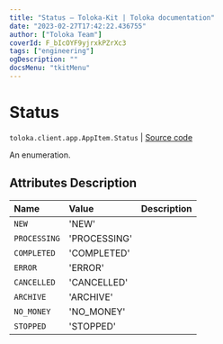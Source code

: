 ```yaml
---
title: "Status — Toloka-Kit | Toloka documentation"
date: "2023-02-27T17:42:22.436755"
author: ["Toloka Team"]
coverId: F_bIcOYF9yjrxkPZrXc3
tags: ["engineering"]
ogDescription: ""
docsMenu: "tkitMenu"
---
```


# Status
`toloka.client.app.AppItem.Status` | [Source code](https://github.com/Toloka/toloka-kit/blob/v1.1.4/src/client/app/__init__.py#L148)

An enumeration.

## Attributes Description

| Name | Value | Description |
| :------| :-----------| :----------| 
`NEW`|'NEW'|
`PROCESSING`|'PROCESSING'|
`COMPLETED`|'COMPLETED'|
`ERROR`|'ERROR'|
`CANCELLED`|'CANCELLED'|
`ARCHIVE`|'ARCHIVE'|
`NO_MONEY`|'NO_MONEY'|
`STOPPED`|'STOPPED'|